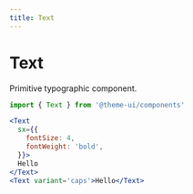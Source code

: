 ```yaml
---
title: Text
---
```


# Text

Primitive typographic component.

```js
import { Text } from '@theme-ui/components'
```

```jsx live=true
<Text
  sx={{
    fontSize: 4,
    fontWeight: 'bold',
  }}>
  Hello
</Text>
<Text variant='caps'>Hello</Text>
```
